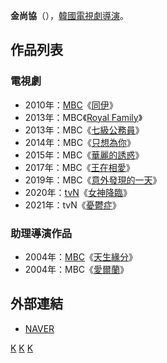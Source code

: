 {{藝人
| 姓名     = 金尚協
| 類型     = 導演
| 圖片     = 
| 圖片尺寸 = 
| 圖片簡介 = 
| 原名     =  
| 外文名   = 김상협
| 外文     = ko
| 羅馬拼音 = Kim Sang Hyup
| 英文名   = 
| 綽號     = 
| 其他藝名 = 
| 國籍     = {{ROK}}
| 民族     = 
| 籍貫     = 
| 出生日期 = 
| 出生地點 = 
| 職業     = [[導演|導演]]
| 語言     = [[韓語|韓語]]
| 教育程度 = 
| 配偶     = 
| 出身地   = 
| 出道作   = 
| 出道日期 = 2000年
| 代表作   = 
| 活躍年代 = 
| 經紀公司 = [[文化廣播_(韓國)|MBC]]
}}

'''金尚協'''（{{lang-ko|김상협}}），[[韓國|韓國]][[電視劇|電視劇]][[導演|導演]]。

== 作品列表 ==
=== 電視劇 ===
*2010年：[[文化廣播公司|MBC]]《[[同伊|同伊]]》
*2013年：MBC《[[Royal_Family|Royal Family]]》
*2013年：MBC《[[七級公務員_(電視劇)|七級公務員]]》
*2014年：MBC《[[媽媽_(電視劇)|只想為你]]》
*2015年：MBC《[[華麗的誘惑|華麗的誘惑]]》
*2017年：MBC《[[王在相愛|王在相愛]]》
*2019年：MBC《[[意外發現的一天|意外發現的一天]]》
*2020年：[[tvN|tvN]]《[[女神降臨_(電視劇)|女神降臨]]》
*2021年：tvN《[[憂鬱症_(電視劇)|憂鬱症]]》

=== 助理導演作品 ===
*2004年：[[文化廣播公司|MBC]]《[[天生緣分|天生緣分]]》
*2004年：MBC《[[愛爾蘭_(電視劇)|愛爾蘭]]》

== 外部連結 ==
*[http://people.search.naver.com/search.naver?where=nexearch&sm=tab_ppn&query=%EA%B9%80%EC%83%81%ED%98%91&os=105295&ie=utf8&key=PeopleService NAVER]{{ko}}


[[Category:韓國導演|K]]
[[Category:韓國電視劇導演|K]]
[[Category:金姓|K]]